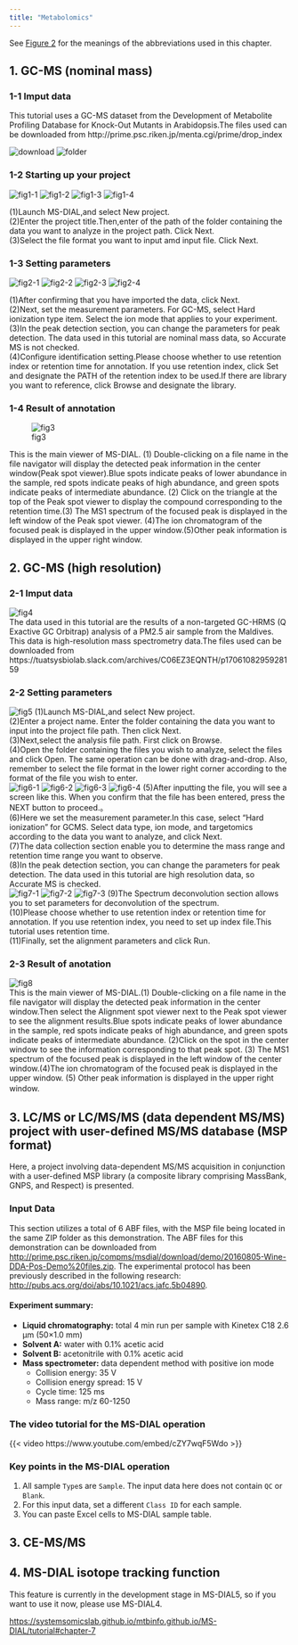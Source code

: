 ```yaml
---
title: "Metabolomics"
---
```


See [Figure 2](index.qmd#fig-2) for the meanings of the abbreviations used in this chapter.

## 1. GC-MS (nominal mass)
### 1-1 Imput data
This tutorial uses a GC-MS dataset from the Development of Metabolite Profiling Database for Knock-Out Mutants in Arabidopsis.The files used can be downloaded from http://prime.psc.riken.jp/menta.cgi/prime/drop_index

![download](images/gcnominal/data_birth.png)
![folder](images/gcnominal/folder.png)

### 1-2 Starting up your project 
![fig1-1](images/gcnominal/1-1.png)
![fig1-2](images/gcnominal/1-2.png)
![fig1-3](images/gcnominal/1-3.png)
![fig1-4](images/gcnominal/1-4.png)

(1)Launch MS-DIAL,and select New project.  
(2)Enter the project title.Then,enter of the path of the folder containing the data you want to analyze in the project path. Click  Next.   
(3)Select the file format you want to input amd input file. Click Next.  

### 1-3 Setting parameters
![fig2-1](images/gcnominal/2-1.png)
![fig2-2](images/gcnominal/2-2.png)
![fig2-3](images/gcnominal/2-3.png)
![fig2-4](images/gcnominal/2-4.png)

(1)After confirming that you have imported the data, click Next.  
(2)Next, set the measurement parameters. For GC-MS, select Hard ionization type item. Select the ion mode that applies to your experiment.  
(3)In the peak detection section, you can change the parameters for peak detection. The data used in this tutorial are nominal mass data, so Accurate MS is not checked.  
(4)Configure identification setting.Please choose whether to use retention index or retention time for annotation. If you use retention index, click Set and designate the PATH of the retention index to be used.If there are library you want to reference, click Browse and designate the library.


### 1-4 Result of annotation
![fig3](images/gcnominal/fig3.png)     

This is the main viewer of MS-DIAL. (1) Double-clicking on a file name in the file navigator will display the detected peak information in the center window(Peak spot viewer).Blue spots indicate peaks of lower abundance in the sample, red spots indicate peaks of high abundance, and green spots indicate peaks of intermediate abundance. (2) Click on the triangle at the top of the Peak spot viewer to display the compound corresponding to the retention time.(3) The MS1 spectrum of the focused peak is displayed in the left window of the Peak spot viewer. (4)The ion chromatogram of the focused peak is displayed in the upper window.(5)Other peak information is displayed in the upper right window.

## 2. GC-MS (high resolution)
### 2-1 Imput data
![fig4](images/gcnominal/fig4.png)   
The data used in this tutorial are the results of a non-targeted GC-HRMS (Q Exactive GC Orbitrap) analysis of a PM2.5 air sample from the Maldives. This data is high-resolution mass spectrometry data.The files used can be downloaded from https://tuatsysbiolab.slack.com/archives/C06EZ3EQNTH/p1706108295928159  

### 2-2 Setting parameters
![fig5](images/gcnominal/fig5.png) 
(1)Launch MS-DIAL,and select New project.  
(2)Enter a project name. Enter the folder containing the data you want to input into the project file path. Then click Next.            
(3)Next,select the analysis file path. First click on Browse.  
(4)Open the folder containing the files you wish to analyze, select the files and click Open. The same operation can be done with drag-and-drop. Also, remember to select the file format in the lower right corner according to the format of the file you wish to enter.  
![fig6-1](images/gcnominal/6-5.png)
![fig6-2](images/gcnominal/6-6.png)
![fig6-3](images/gcnominal/6-7.png)
![fig6-4](images/gcnominal/6-8.png)
(5)After inputting the file, you will see a screen like this. When you confirm that the file has been entered, press the NEXT button to proceed.。  
(6)Here we set the measurement parameter.In this case, select "Hard ionization" for GCMS. Select data type, ion mode, and targetomics according to the data you want to analyze, and click Next.  
(7)The data collection section enable you to determine the mass range and retention time range you want to observe.          
(8)In the peak detection section, you can change the parameters for peak detection. The data used in this tutorial are high resolution data, so Accurate MS is checked.  
![fig7-1](images/gcnominal/7-9.png)
![fig7-2](images/gcnominal/7-10.png)
![fig7-3](images/gcnominal/7-11.png) 
(9)The Spectrum deconvolution section allows you to set parameters for deconvolution of the spectrum.   
(10)Please choose whether to use retention index or retention time for annotation. If you use retention index, you need to set up index file.This tutorial uses retention time.   
(11)Finally, set the alignment parameters and click Run. 


### 2-3 Result of anotation
![fig8](images/gcnominal/fig1.png)   
This is the main viewer of MS-DIAL.(1) Double-clicking on a file name in the file navigator will display the detected peak information in the center window.Then select the Alignment spot viewer next to the Peak spot viewer to see the alignment results.Blue spots indicate peaks of lower abundance in the sample, red spots indicate peaks of high abundance, and green spots indicate peaks of intermediate abundance. (2)Click on the spot in the center window to see the information corresponding to that peak spot.
(3) The MS1 spectrum of the focused peak is displayed in the left window of the center window.(4)The ion chromatogram of the focused peak is displayed in the upper window.
(5) Other peak information is displayed in the upper right window.　　

## 3. LC/MS or LC/MS/MS (data dependent MS/MS) project with user-defined MS/MS database (MSP format)

Here, a project involving data-dependent MS/MS acquisition in conjunction with a user-defined MSP library (a composite library comprising MassBank, GNPS, and Respect) is presented.

### Input Data

This section utilizes a total of 6 ABF files, with the MSP file being located in the same ZIP folder as this demonstration. The ABF files for this demonstration can be downloaded from <http://prime.psc.riken.jp/compms/msdial/download/demo/20160805-Wine-DDA-Pos-Demo%20files.zip>. The experimental protocol has been previously described in the following research: <http://pubs.acs.org/doi/abs/10.1021/acs.jafc.5b04890>.

#### Experiment summary:

-   **Liquid chromatography:** total 4 min run per sample with Kinetex C18 2.6 μm (50×1.0 mm)
-   **Solvent A:** water with 0.1% acetic acid
-   **Solvent B:** acetonitrile with 0.1% acetic acid
-   **Mass spectrometer:** data dependent method with positive ion mode
    -   Collision energy: 35 V
    -   Collision energy spread: 15 V
    -   Cycle time: 125 ms
    -   Mass range: m/z 60-1250

### The video tutorial for the MS-DIAL operation

{{< video https://www.youtube.com/embed/cZY7wqF5Wdo >}}

### Key points in the MS-DIAL operation

1.  All sample `Type`s are `Sample`. The input data here does not contain `QC` or `Blank`.
2.  For this input data, set a different `Class ID` for each sample.
3.  You can paste Excel cells to MS-DIAL sample table.

## 3. CE-MS/MS

## 4. MS-DIAL isotope tracking function

This feature is currently in the development stage in MS-DIAL5, so if you want to use it now, please use MS-DIAL4.

[https://systemsomicslab.github.io/mtbinfo.github.io/MS-DIAL/tutorial#chapter-7](https://systemsomicslab.github.io/mtbinfo.github.io/MS-DIAL/tutorial#chapter-7)
